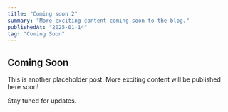 ```yaml
---
title: "Coming soon 2"
summary: "More exciting content coming soon to the blog."
publishedAt: "2025-01-14"
tag: "Coming Soon"
---
```


## Coming Soon

This is another placeholder post. More exciting content will be published here soon!

Stay tuned for updates.
